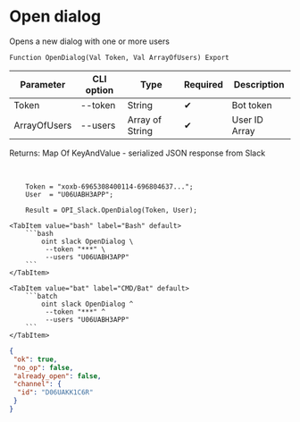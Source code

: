 ﻿---
sidebar_position: 1
description: Open dialog and other functions to work with Slack in the Open Integration Package, a free open-source integration library for 1C:Enterprise 8, OneScript and CLI
keywords: [1C, 1С, 1С:Enterprise, 1С:Enterprise 8.3, API, Integration, Services, Exchange, OneScript, CLI, Slack]
---


# Open dialog
 Opens a new dialog with one or more users



`Function OpenDialog(Val Token, Val ArrayOfUsers) Export`

  | Parameter | CLI option | Type | Required | Description |
  |-|-|-|-|-|
  | Token | --token | String | &#x2714; | Bot token |
  | ArrayOfUsers | --users | Array of String | &#x2714; | User ID Array |

  
  Returns:  Map Of KeyAndValue - serialized JSON response from Slack

<br/>



```bsl title="1C:Enterprise/OneScript code example"
    Token = "xoxb-6965308400114-696804637...";
    User  = "U06UABH3APP";

    Result = OPI_Slack.OpenDialog(Token, User);
```
 

 <Tabs>
  
    <TabItem value="bash" label="Bash" default>
        ```bash
            oint slack OpenDialog \
             --token "***" \
             --users "U06UABH3APP"
        ```
    </TabItem>
  
    <TabItem value="bat" label="CMD/Bat" default>
        ```batch
            oint slack OpenDialog ^
             --token "***" ^
             --users "U06UABH3APP"
        ```
    </TabItem>
</Tabs>


```json title="Result"
{
 "ok": true,
 "no_op": false,
 "already_open": false,
 "channel": {
  "id": "D06UAKK1C6R"
 }
}
```
